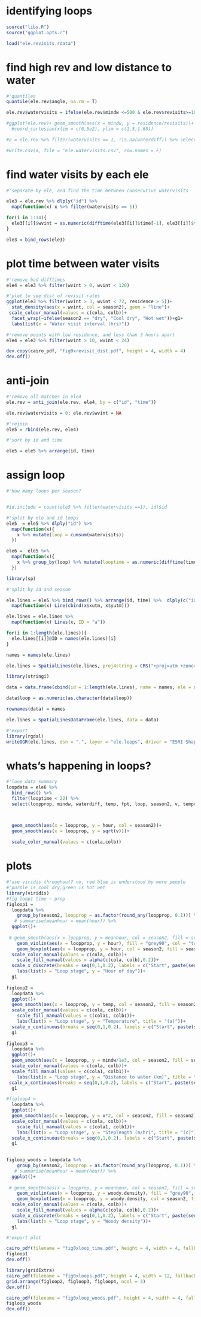 
# identifying loops

```r
source("libs.R")
source("ggplot.opts.r")
```

```r
load("ele.revisits.rdata")
```

# find high rev and low distance to water

```r
#'quantiles
quantile(ele.rev$angle, na.rm = T)

ele.rev$watervisits = ifelse(ele.rev$mindw <=500 & ele.rev$revisits>=10 & ele.rev$residence >= 10 & (ele.rev$fpt < 2), 1, 0)

#ggplot(ele.rev)+ geom_smooth(aes(x = mindw, y = residence/revisits))+
  #coord_cartesian(xlim = c(0,5e2), ylim = c(1.5,1.65))

#a = ele.rev %>% filter(watervisits == 1, !is.na(waterdiff)) %>% select(id, xutm, yutm, v, angle, mindw, revisits, residence, fpt, waterdiff)

#write.csv(a, file = "ele.watervisits.csv", row.names = F)
```

# find water visits by each ele

```r
#'separate by ele, and find the time between consecutive watervisits

ele3 = ele.rev %>% dlply("id") %>% 
  map(function(x) x %>% filter(watervisits == 1)) 

for(i in 1:14){
  ele3[[i]]$wvint = as.numeric(difftime(ele3[[i]]$time[-1], ele3[[i]]$time, units = "hours"))
}

ele3 = bind_rows(ele3)

```

# plot time between water visits

```r
#'remove bad difftimes
ele4 = ele3 %>% filter(wvint > 0, wvint < 120)

#'plot to see dist of revisit rates
ggplot(ele3 %>% filter(wvint > 3, wvint < 72, residence > 5))+
  stat_density(aes(x = wvint, col = season2), geom = "line")+
 scale_colour_manual(values = c(cola, colb))+
  facet_wrap(~ifelse(season2 == "dry", "Cool dry", "Hot wet"))+g1+
  labs(list(x = "Water visit interval (hrs)"))

#'remove points with low residence, and less than 3 hours apart
ele4 = ele3 %>% filter(wvint > 10, wvint < 24)

dev.copy(cairo_pdf, "fig0xrevisit_dist.pdf", height = 4, width = 4)
dev.off()
```

# anti-join

```r
#'remove all matches in ele4
ele.rev = anti_join(ele.rev, ele4, by = c("id", "time"))

ele.rev$watervisits = 0; ele.rev$wvint = NA
```

```r
#'rejoin
ele5 = rbind(ele.rev, ele4)

#'sort by id and time

ele5 = ele5 %>% arrange(id, time)
```

# assign loop

```r
#'how many loops per season?


#id.include = count(ele5 %>% filter(watervisits ==1), id)$id

#'split by ele and id loops
ele5  = ele5 %>% dlply("id") %>% 
  map(function(x){
    x %>% mutate(loop = cumsum(watervisits))
  })

```

```r
ele6 =  ele5 %>%
  map(function(x){
    x %>% group_by(loop) %>% mutate(looptime = as.numeric(difftime(time, time[1], units = "hours")), deltadw = mindw - mindw[1], tempchange = temp - temp[1], ambtempdiff = c(NA, diff(temp))) %>% filter(looptime < 24) %>% mutate(loopprop = looptime/max(looptime))
  })
```


```r
library(sp)

#'split by id and season

ele.lines = ele5 %>% bind_rows() %>% arrange(id, time) %>%  dlply(c("id","loop")) %>% 
  map(function(x) Line(cbind(x$xutm, x$yutm)))

ele.lines = ele.lines %>% 
  map(function(x) Lines(x, ID = "a"))

for(i in 1:length(ele.lines)){
  ele.lines[[i]]@ID = names(ele.lines)[i]
}

names = names(ele.lines)

ele.lines = SpatialLines(ele.lines, proj4string = CRS("+proj=utm +zone=36 +south +datum=WGS84 +units=m +no_defs"))

library(stringi)

data = data.frame(cbind(id = 1:length(ele.lines), name = names, ele = stri_extract(names, regex='[^.]*'), loop = as.numeric(sub('.*\\.', '', names))))

data$loop = as.numeric(as.character(data$loop))

rownames(data) = names

ele.lines = SpatialLinesDataFrame(ele.lines, data = data)

#'export
library(rgdal)
writeOGR(ele.lines, dsn = ".", layer = "ele.loops", driver = "ESRI Shapefile", overwrite_layer = T)
```

# whats's happening in loops?

```r
#'loop data summary
loopdata = ele6 %>% 
  bind_rows() %>% 
  filter(looptime < 22) %>% 
  select(loopprop, mindw, waterdiff, temp, fpt, loop, season2, v, tempchange, woody.density, hour, ambtempdiff)



  geom_smooth(aes(x = loopprop, y = hour, col = season2))+
  geom_smooth(aes(x = loopprop, y = sqrt(v)))+
  
  scale_color_manual(values = c(cola,colb))
```

# plots

```r
#'use viridis throughout? no, red blue is understood by more people
#'purple is cool dry,green is hot wet
library(viridis)
#fig loop1 time ~ prop
figloop1 = 
  loopdata %>% 
    group_by(season2, loopprop = as.factor(round_any(loopprop, 0.1))) %>% 
   # summarise(meanhour = mean(hour)) %>% 
  ggplot()+
  
 # geom_smooth(aes(x = loopprop, y = meanhour, col = season2, fill = season2), lty = 1, se = T, lwd = 0.5)+
    geom_violin(aes(x = loopprop, y = hour), fill = "grey90", col = "transparent", position = position_dodge(width = 0.95))+
    geom_boxplot(aes(x = loopprop, y = hour, col = season2, fill = season2), position = position_dodge(width = 0.95), lwd = 0.3, notch = F, outlier.size = 0.2, outlier.colour = 1, outlier.shape = 21)+
  scale_color_manual(values = c(cola, colb))+
    scale_fill_manual(values = alpha(c(cola, colb),0.2))+
  scale_x_discrete(breaks = seq(0,1,0.2), labels = c("Start", paste(seq(20,80,20),"%", sep=""), "End"))+
    labs(list(x = "Loop stage", y = "Hour of day"))+
  g1
  
figloop2 =
  loopdata %>% 
  ggplot()+
  geom_smooth(aes(x = loopprop, y = temp, col = season2, fill = season2), lty = 1, se = T, lwd = 0.5)+
  scale_color_manual(values = c(cola, colb))+
    scale_fill_manual(values = c(cola1, colb1))+
    labs(list(x = "Loop stage", y = "Temperature", title = "(a)"))+
  scale_x_continuous(breaks = seq(0,1,0.2), labels = c("Start", paste(seq(20,80,20),"%", sep=""), "End"))+
  g1
  
figloop3 = 
  loopdata %>% 
  ggplot()+
  geom_smooth(aes(x = loopprop, y = mindw/1e3, col = season2, fill = season2), lty = 1, se = T, lwd = 0.5)+
  scale_color_manual(values = c(cola, colb))+
  scale_fill_manual(values = c(cola1, colb1))+
    labs(list(x = "Loop stage", y = "Distance to water (km)", title = "(b)"))+
 scale_x_continuous(breaks = seq(0,1,0.2), labels = c("Start", paste(seq(20,80,20),"%", sep=""), "End"))+
  g1

#figloop4 = 
  loopdata %>% 
  ggplot()+
  geom_smooth(aes(x = loopprop, y = v*2, col = season2, fill = season2), lty = 1, se = T, lwd = 0.5)+
  scale_color_manual(values = c(cola, colb))+
    scale_fill_manual(values = c(cola1, colb1))+
    labs(list(x = "Loop stage", y = "Steplength (m/hr)", title = "(c)"))+
  scale_x_continuous(breaks = seq(0,1,0.2), labels = c("Start", paste(seq(20,80,20),"%", sep=""), "End"))+
  g1

  
figloop_woods = loopdata %>% 
    group_by(season2, loopprop = as.factor(round_any(loopprop, 0.1))) %>% 
   # summarise(meanhour = mean(hour)) %>% 
  ggplot()+
  
 # geom_smooth(aes(x = loopprop, y = meanhour, col = season2, fill = season2), lty = 1, se = T, lwd = 0.5)+
    geom_violin(aes(x = loopprop, y = woody.density), fill = "grey90", col = "transparent", position = position_dodge(width = 0.95))+
    geom_boxplot(aes(x = loopprop, y = woody.density, col = season2, fill = season2), position = position_dodge(width = 0.95), lwd = 0.3, notch = F, outlier.size = 0.2, outlier.colour = 1, outlier.shape = 21)+
  scale_color_manual(values = c(cola, colb))+
    scale_fill_manual(values = alpha(c(cola, colb),0.2))+
  scale_x_discrete(breaks = seq(0,1,0.2), labels = c("Start", paste(seq(20,80,20),"%", sep=""), "End"))+
    labs(list(x = "Loop stage", y = "Woody density"))+
  g1
```

```r
#'export plot

cairo_pdf(filename = "fig0xloop_time.pdf", height = 4, width = 4, fallback_resolution = 300)
figloop1
dev.off()
```

```r
library(gridExtra)
cairo_pdf(filename = "fig0xloops.pdf", height = 4, width = 12, fallback_resolution = 300)
grid.arrange(figloop2, figloop3, figloop4, ncol = 3)
dev.off()
```

```r
cairo_pdf(filename = "fig0xloop_woods.pdf", height = 4, width = 4, fallback_resolution = 300)
figloop_woods
dev.off()
```

